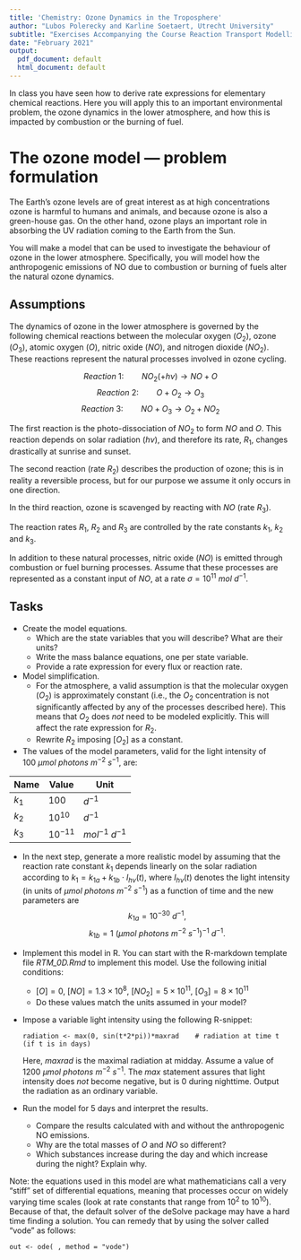 ```yaml
---
title: 'Chemistry: Ozone Dynamics in the Troposphere'
author: "Lubos Polerecky and Karline Soetaert, Utrecht University"
subtitle: "Exercises Accompanying the Course Reaction Transport Modelling in the Hydrosphere"
date: "February 2021"
output:
  pdf_document: default
  html_document: default
---
```


In class you have seen how to derive rate expressions for elementary chemical reactions. Here you will apply this to an important environmental problem, the ozone dynamics in the lower atmosphere, and how this is impacted by combustion or the burning of fuel. 

# The ozone model --- problem formulation

The Earth's ozone levels are of great interest as at high concentrations ozone is harmful to humans and animals, and because ozone is also a green-house gas. On the other hand, ozone plays an important role in absorbing the UV radiation coming to the Earth from the Sun.

You will make a model that can be used to investigate the behaviour of ozone in the lower atmosphere. Specifically, you will model how the anthropogenic emissions of NO due to combustion or burning of fuels alter the natural ozone dynamics.

## Assumptions

The dynamics of ozone in the lower atmosphere is governed by the following chemical reactions between the molecular oxygen ($O_2$), ozone ($O_3$), atomic oxygen ($O$), nitric oxide ($NO$), and nitrogen dioxide ($NO_2$). These reactions represent the natural processes involved in ozone cycling.

$$ Reaction~1: \qquad NO_2 (+ h\nu) \rightarrow NO+O $$
$$ Reaction~2: \qquad O+O_2 \rightarrow O_3 $$
$$ Reaction~3: \qquad NO+O_3 \rightarrow O_2 + NO_2 $$

The first reaction is the photo-dissociation of $NO_2$ to form $NO$ and $O$. This reaction depends on solar radiation ($h\nu$), and therefore its rate, $R_1$, changes drastically at sunrise and sunset. 

The second reaction (rate $R_2$) describes the production of ozone; this is in reality a reversible process, but for our purpose we assume it only occurs in one direction. 

In the third reaction, ozone is scavenged by reacting with $NO$ (rate $R_3$). 

The reaction rates $R_1$, $R_2$ and $R_3$ are controlled by the rate constants $k_1$, $k_2$ and $k_3$. 

In addition to these natural processes, nitric oxide ($NO$) is emitted through combustion or fuel burning processes. Assume that these processes are represented as a constant input of $NO$, at a rate $\sigma = 10^{11}~mol~d^{-1}$.

## Tasks

* Create the model equations. 
    - Which are the state variables that you will describe? What are their units?
    - Write the mass balance equations, one per state variable.
    - Provide a rate expression for every flux or reaction rate.

* Model simplification. 
    - For the atmosphere, a valid assumption is that the molecular oxygen ($O_2$) is approximately constant (i.e., the $O_2$ concentration is not significantly affected by any of the processes described here). This means that $O_2$ does *not* need to be modeled explicitly. This will affect the rate expression for $R_2$.
    - Rewrite $R_2$ imposing [$O_2$] as a constant. 

* The values of the model parameters, valid for the light intensity of $100~\mu mol~photons~m^{-2}~s^{-1}$, are:

| Name       | Value      |  Unit              |
| ---------- | ---------- | ------------------ |
| $k_1$      | $100$      | $d^{-1}$           |
| $k_2$      | $10^{10}$  | $d^{-1}$           |
| $k_3$      | $10^{-11}$ | $mol^{-1}~d^{-1}$  |

* In the next step, generate a more realistic model by assuming that the reaction rate constant $k_1$ depends linearly on the solar radiation according to
$k_1 = k_{1a}+k_{1b} \cdot I_{h\nu}(t)$, where $I_{h\nu}(t)$ denotes the light intensity (in units of $\mu mol~photons~m^{-2}~s^{-1}$) as a function of time and the new parameters are
$$k_{1a} = 10^{-30}~d^{-1},$$ 
$$k_{1b} = 1~(\mu mol~photons~m^{-2}~s^{-1})^{-1}~d^{-1}.$$

* Implement this model in R. You can start with the R-markdown template file *RTM_0D.Rmd* to implement this model.\footnote{You can obtain this file from Rstudio: File $\rightarrow$ new File $\rightarrow$ Rmarkdown $\rightarrow$ from template $\rightarrow$ RTM\_0D. Save this file under a different name. Do not forget to change the heading of this file.} Use the following initial conditions:
     - $[O] = 0$, $[NO] = 1.3\times 10^8$, $[NO_2] = 5\times 10^{11}$, $[O_3] = 8\times 10^{11}$
     - Do these values match the units assumed in your model?

* Impose a variable light intensity using the following R-snippet:
    
    ``radiation <- max(0, sin(t*2*pi))*maxrad    # radiation at time t (if t is in days)``

  Here, *maxrad* is the maximal radiation at midday. Assume a value of $1200~\mu mol~photons~m^{-2}~s^{-1}$. The *max* statement assures that light intensity does *not* become negative, but is 0 during nighttime. Output the radiation as an ordinary variable.

* Run the model for 5 days and interpret the results. 
    - Compare the results calculated with and without the anthropogenic NO emissions.
    - Why are the total masses of $O$ and $NO$ so different? 
    - Which substances increase during the day and which increase during the night? Explain why.

Note: the equations used in this model are what mathematicians call a very "stiff" set of differential equations, meaning that processes occur on widely varying time scales (look at rate constants that range from $10^2$ to $10^{10}$). Because of that, the default solver of the deSolve package may have a hard time finding a solution. You can remedy that by using the solver called "vode" as follows:
```{}
out <- ode( , method = "vode")
```

  